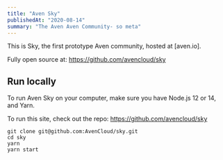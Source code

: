 ```yaml
---
title: "Aven Sky"
publishedAt: "2020-08-14"
summary: "The Aven Aven Community- so meta"
---
```


This is Sky, the first prototype Aven community, hosted at [aven.io].

Fully open source at: https://github.com/avencloud/sky

## Run locally

To run Aven Sky on your computer, make sure you have Node.js 12 or 14, and Yarn.

To run this site, check out the repo: https://github.com/avencloud/sky

```
git clone git@github.com:AvenCloud/sky.git
cd sky
yarn
yarn start
```

<!--- © Eric Vicenti 2020. Licensed under Creative Commons CC BY-NC-SA 4.0 https://creativecommons.org/licenses/by-nc-sa/4.0/ -->
